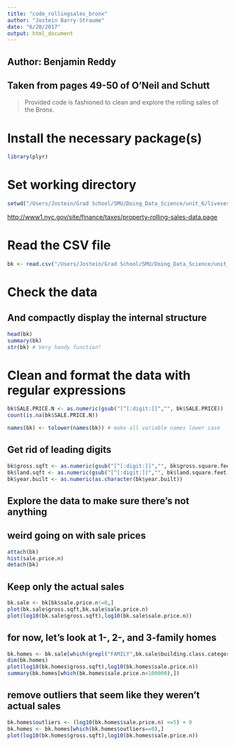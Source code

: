 ```yaml
---
title: "code_rollingsales_bronx"
author: "Jostein Barry-Straume"
date: "6/20/2017"
output: html_document
---
```


## Author: Benjamin Reddy
## Taken from pages 49-50 of O'Neil and Schutt
> Provided code is fashioned to clean and explore the rolling sales of the Bronx.

# Install the necessary package(s)
```r
library(plyr)
```

# Set working directory
```r
setwd("/Users/Jostein/Grad School/SMU/Doing_Data_Science/unit_6/livesession6assignment")
```

[http://www1.nyc.gov/site/finance/taxes/property-rolling-sales-data.page](http://www1.nyc.gov/site/finance/taxes/property-rolling-sales-data.page)

# Read the CSV file
```r
bk <- read.csv("/Users/Jostein/Grad School/SMU/Doing_Data_Science/unit_6/livesession6assignment/data/rollingsales_bronx.csv",skip=4,header=TRUE)
```

# Check the data
## And compactly display the internal structure
```r
head(bk)
summary(bk)
str(bk) # Very handy function!
```

# Clean and format the data with regular expressions
```r
bk$SALE.PRICE.N <- as.numeric(gsub("[^[:digit:]]","", bk$SALE.PRICE))
count(is.na(bk$SALE.PRICE.N))

names(bk) <- tolower(names(bk)) # make all variable names lower case
```

## Get rid of leading digits
```r
bk$gross.sqft <- as.numeric(gsub("[^[:digit:]]","", bk$gross.square.feet))
bk$land.sqft <- as.numeric(gsub("[^[:digit:]]","", bk$land.square.feet))
bk$year.built <- as.numeric(as.character(bk$year.built))
```

## Explore the data to make sure there's not anything
## weird going on with sale prices
```r
attach(bk)
hist(sale.price.n) 
detach(bk)
```

## Keep only the actual sales
```r
bk.sale <- bk[bk$sale.price.n!=0,]
plot(bk.sale$gross.sqft,bk.sale$sale.price.n)
plot(log10(bk.sale$gross.sqft),log10(bk.sale$sale.price.n))
```

## for now, let's look at 1-, 2-, and 3-family homes
```r
bk.homes <- bk.sale[which(grepl("FAMILY",bk.sale$building.class.category)),]
dim(bk.homes)
plot(log10(bk.homes$gross.sqft),log10(bk.homes$sale.price.n))
summary(bk.homes[which(bk.homes$sale.price.n<100000),])
```

## remove outliers that seem like they weren't actual sales
```r
bk.homes$outliers <- (log10(bk.homes$sale.price.n) <=5) + 0
bk.homes <- bk.homes[which(bk.homes$outliers==0),]
plot(log10(bk.homes$gross.sqft),log10(bk.homes$sale.price.n))
```